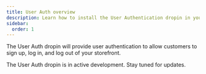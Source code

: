 ```yaml
---
title: User Auth overview
description: Learn how to install the User Authentication dropin in your site.
sidebar:
  order: 1
---
```



The User Auth dropin will provide user authentication to allow customers to sign up, log in, and log out of your storefront.

<Aside type="wip" title="In Development">
  The User Auth dropin is in active development. Stay tuned for updates.
</Aside>
